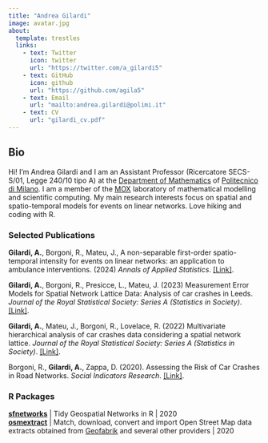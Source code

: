 ```yaml
---
title: "Andrea Gilardi"
image: avatar.jpg
about:
  template: trestles
  links:
    - text: Twitter
      icon: twitter
      url: "https://twitter.com/a_gilardi5"
    - text: GitHub
      icon: github
      url: "https://github.com/agila5"
    - text: Email
      url: "mailto:andrea.gilardi@polimi.it"
    - text: CV
      url: "gilardi_cv.pdf"
---
```


::: column-page
## Bio

Hi! I'm Andrea Gilardi and I am an Assistant Professor (Ricercatore SECS-S/01, Legge 240/10 tipo A) at the [Department of Mathematics](https://www.mate.polimi.it/?lg=en) of [Politecnico di Milano](https://www.polimi.it/en). I am a member of the [MOX](https://mox.polimi.it/) laboratory of mathematical modelling and scientific computing. My main research interests focus on spatial and spatio-temporal models for events on linear networks. Love hiking and coding with R.

<p></p>

### Selected Publications

**Gilardi, A.**, Borgoni, R., Mateu, J., A non-separable first-order spatio-temporal intensity for events on linear networks: an application to ambulance interventions. (2024) *Annals of Applied Statistics*. [[Link]](dx.doi.org/10.1214/23-AOAS1800).

**Gilardi, A.**, Borgoni, R., Presicce, L., Mateu, J. (2023) Measurement Error Models for Spatial Network Lattice Data: Analysis of car crashes in Leeds. *Journal of the Royal Statistical Society: Series A (Statistics in Society)*. [\[Link\]](http://doi.org/10.1093/jrsssa/qnad057).

**Gilardi, A.**, Mateu, J., Borgoni, R., Lovelace, R. (2022) Multivariate hierarchical analysis of car crashes data considering a spatial network lattice. *Journal of the Royal Statistical Society: Series A (Statistics in Society)*. [\[Link\]](http://doi.org/10.1111/rssa.12823).

Borgoni, R., **Gilardi, A.**, Zappa, D. (2020). Assessing the Risk of Car Crashes in Road Networks. *Social Indicators Research*. [\[Link\]](https://doi.org/10.1007/s11205-020-02295-x).

### R Packages

[**sfnetworks**](https://luukvdmeer.github.io/sfnetworks/) \| Tidy Geospatial Networks in R \| 2020\
[**osmextract**](https://docs.ropensci.org/osmextract/) \| Match, download, convert and import Open Street Map data extracts obtained from [Geofabrik](http://www.geofabrik.de/) and several other providers \| 2020
:::
